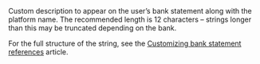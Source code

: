  
<ResponseField name="BankWireRef" type="string" >  
<MaxLength255Characters12Recommended />     
Custom description to appear on the user’s bank statement along with the platform name. The recommended length is 12 characters – strings longer than this may be truncated depending on the bank.

For the full structure of the string, see the <a href="/bank-statements">Customizing bank statement references</a> article.
</ResponseField>